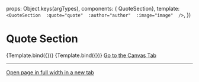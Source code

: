 
<Meta 
  title="Sections/Content/Quote" 
  component={QuoteSection}
/>

  props: Object.keys(argTypes),
  components: { QuoteSection}, 
  template: 
  `
    <QuoteSection 
      :quote="quote" 
      :author="author" 
      :image="image" 
    />
  `,
})

# Quote Section

<Canvas>
  <Story
    name="Long quote"
    args={{
      quote: "Unsere Welt entwickelt sich ohne Rücksicht, und das Ergebnis ist ein Verlust der Artenvielfalt, Energieprobleme, Staus in den Städten. Aber Geografie kann, wenn sie richtig eingesetzt wird, dazu genutzt werden, nachhaltige und lebenswertere Städte neu zu gestalten",
      author: 'Jack Dangermond, geograph',
      image: { 
        src: 'https://picsum.photos/1024/768/?image=29',
        width: '1024',
        height: '768',
        alt: 'image name',
        source: {
          srcset: 'https://picsum.photos/2048/1152/?image=29',
          width: '2048',
          height: '1152',
          media: '(min-width: 1024px)',
        },
        caption: 'Image one caption —&nbsp;©&nbsp;Photograph Name',
      }
    }}
  >
    {Template.bind({})}
  </Story>
</Canvas>

<Canvas>
  <Story
    name="Short quote"
    args={{
      quote: "Begin anywhere.",
      author: 'John Cage',
      image: { 
        src: 'https://upload.wikimedia.org/wikipedia/commons/thumb/2/23/John_Cage_%281988%29.jpg/576px-John_Cage_%281988%29.jpg',
        width: '400',
        height: '400',
        alt: 'image name',
        source: {
          srcset: 'https://upload.wikimedia.org/wikipedia/commons/thumb/2/23/John_Cage_%281988%29.jpg/768px-John_Cage_%281988%29.jpg',
          width: '800',
          height: '800',
          media: '(min-width: 1024px)',
        }
      }
    }}
  >
    {Template.bind({})}
  </Story>
</Canvas>

<!--ArgsTable story="Example" /-->

<a href="?path=/story/sections-quote--example">
  Go to the Canvas Tab
</a>

---
    
<a href="?id=sections-content-quote--example&viewMode=story" target="_blank">
  Open page in full width in a new tab
</a>
